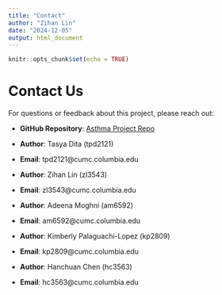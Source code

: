 ```yaml
---
title: "Contact"
author: "Zihan Lin"
date: "2024-12-05"
output: html_document
---
```


```r
knitr::opts_chunk$set(echo = TRUE)
```

# Contact Us

For questions or feedback about this project, please reach out:

- **GitHub Repository**: [Asthma Project Repo](https://github.com/zzihanlin/p8105_final_project.github.io.git)

- **Author**: Tasya Dita (tpd2121)
- **Email**: tpd2121@cumc.columbia.edu

- **Author**: Zihan Lin (zl3543)
- **Email**: zl3543@cumc.columbia.edu

- **Author**: Adeena Moghni (am6592)
- **Email**: am6592@cumc.columbia.edu

- **Author**: Kimberly Palaguachi-Lopez (kp2809)
- **Email**: kp2809@cumc.columbia.edu

- **Author**: Hanchuan Chen (hc3563)
- **Email**: hc3563@cumc.columbia.edu
